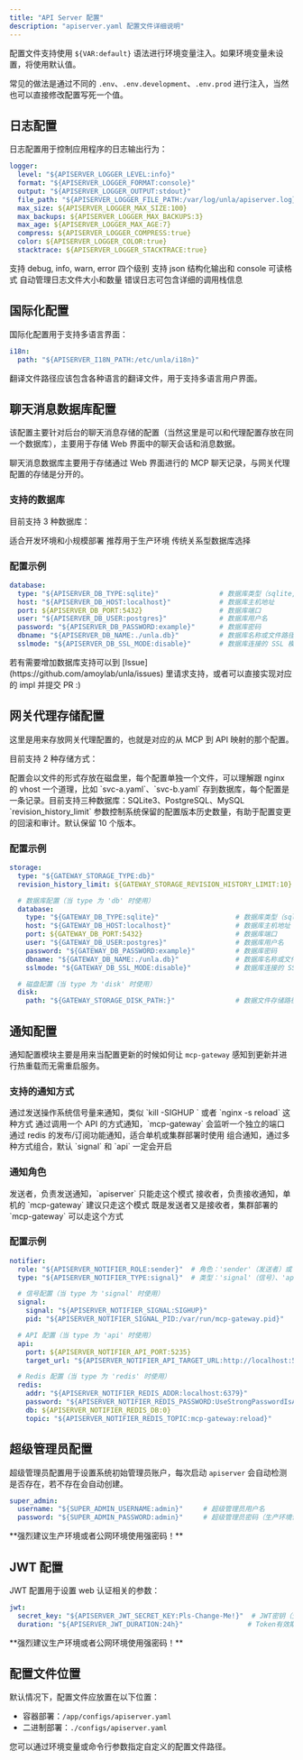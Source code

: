 ```yaml
---
title: "API Server 配置"
description: "apiserver.yaml 配置文件详细说明"
---
```


配置文件支持使用 `${VAR:default}` 语法进行环境变量注入。如果环境变量未设置，将使用默认值。

常见的做法是通过不同的 `.env`、`.env.development`、`.env.prod` 进行注入，当然也可以直接修改配置写死一个值。

## 日志配置

日志配置用于控制应用程序的日志输出行为：

```yaml
logger:
  level: "${APISERVER_LOGGER_LEVEL:info}"                                         # 日志级别：debug, info, warn, error
  format: "${APISERVER_LOGGER_FORMAT:console}"                                    # 日志格式：json, console
  output: "${APISERVER_LOGGER_OUTPUT:stdout}"                                     # 输出方式：stdout, file
  file_path: "${APISERVER_LOGGER_FILE_PATH:/var/log/unla/apiserver.log}"          # 日志文件路径（当 output 为 file 时）
  max_size: ${APISERVER_LOGGER_MAX_SIZE:100}                                      # 日志文件最大大小（MB）
  max_backups: ${APISERVER_LOGGER_MAX_BACKUPS:3}                                  # 保留的备份文件数量
  max_age: ${APISERVER_LOGGER_MAX_AGE:7}                                          # 备份文件保留天数
  compress: ${APISERVER_LOGGER_COMPRESS:true}                                     # 是否压缩备份文件
  color: ${APISERVER_LOGGER_COLOR:true}                                           # 控制台输出是否使用颜色
  stacktrace: ${APISERVER_LOGGER_STACKTRACE:true}                                 # 错误日志是否包含堆栈跟踪
```

<CardGroup cols={2}>
  <Card title="日志级别" icon="chart-line">
    支持 debug, info, warn, error 四个级别
  </Card>
  <Card title="输出格式" icon="file-text">
    支持 json 结构化输出和 console 可读格式
  </Card>
  <Card title="文件轮转" icon="refresh">
    自动管理日志文件大小和数量
  </Card>
  <Card title="堆栈跟踪" icon="bug">
    错误日志可包含详细的调用栈信息
  </Card>
</CardGroup>

## 国际化配置

国际化配置用于支持多语言界面：

```yaml
i18n:
  path: "${APISERVER_I18N_PATH:/etc/unla/i18n}"                                   # 翻译文件路径
```

<Note>
翻译文件路径应该包含各种语言的翻译文件，用于支持多语言用户界面。
</Note>

## 聊天消息数据库配置

该配置主要针对后台的聊天消息存储的配置（当然这里是可以和代理配置存放在同一个数据库），主要用于存储 Web 界面中的聊天会话和消息数据。

<Note>
聊天消息数据库主要用于存储通过 Web 界面进行的 MCP 聊天记录，与网关代理配置的存储是分开的。
</Note>

### 支持的数据库

目前支持 3 种数据库：

<CardGroup cols={3}>
  <Card title="SQLite3" icon="database">
    适合开发环境和小规模部署
  </Card>
  <Card title="PostgreSQL" icon="elephant">
    推荐用于生产环境
  </Card>
  <Card title="MySQL" icon="mysql">
    传统关系型数据库选择
  </Card>
</CardGroup>

### 配置示例

```yaml
database:
  type: "${APISERVER_DB_TYPE:sqlite}"               # 数据库类型（sqlite,postgres, mysql）
  host: "${APISERVER_DB_HOST:localhost}"            # 数据库主机地址
  port: ${APISERVER_DB_PORT:5432}                   # 数据库端口
  user: "${APISERVER_DB_USER:postgres}"             # 数据库用户名
  password: "${APISERVER_DB_PASSWORD:example}"      # 数据库密码
  dbname: "${APISERVER_DB_NAME:./unla.db}"          # 数据库名称或文件路径
  sslmode: "${APISERVER_DB_SSL_MODE:disable}"       # 数据库连接的 SSL 模式
```

<Tip>
若有需要增加数据库支持可以到 [Issue](https://github.com/amoylab/unla/issues) 里请求支持，或者可以直接实现对应的 impl 并提交 PR :)
</Tip>

## 网关代理存储配置

这里是用来存放网关代理配置的，也就是对应的从 MCP 到 API 映射的那个配置。

目前支持 2 种存储方式：

<AccordionGroup>
  <Accordion icon="folder" title="disk 存储">
    配置会以文件的形式存放在磁盘里，每个配置单独一个文件，可以理解跟 nginx 的 vhost 一个道理，比如 `svc-a.yaml`、`svc-b.yaml`
  </Accordion>
  <Accordion icon="database" title="db 存储">
    存到数据库，每个配置是一条记录。目前支持三种数据库：SQLite3、PostgreSQL、MySQL
  </Accordion>
</AccordionGroup>

<Note>
`revision_history_limit` 参数控制系统保留的配置版本历史数量，有助于配置变更的回滚和审计。默认保留 10 个版本。
</Note>

### 配置示例

```yaml
storage:
  type: "${GATEWAY_STORAGE_TYPE:db}"                                      # 存储类型：db, disk
  revision_history_limit: ${GATEWAY_STORAGE_REVISION_HISTORY_LIMIT:10}    # 保留的版本历史数量

  # 数据库配置（当 type 为 'db' 时使用）
  database:
    type: "${GATEWAY_DB_TYPE:sqlite}"                   # 数据库类型（sqlite,postgres, mysql）
    host: "${GATEWAY_DB_HOST:localhost}"                # 数据库主机地址
    port: ${GATEWAY_DB_PORT:5432}                       # 数据库端口
    user: "${GATEWAY_DB_USER:postgres}"                 # 数据库用户名
    password: "${GATEWAY_DB_PASSWORD:example}"          # 数据库密码
    dbname: "${GATEWAY_DB_NAME:./unla.db}"              # 数据库名称或文件路径
    sslmode: "${GATEWAY_DB_SSL_MODE:disable}"           # 数据库连接的 SSL 模式

  # 磁盘配置（当 type 为 'disk' 时使用）
  disk:
    path: "${GATEWAY_STORAGE_DISK_PATH:}"               # 数据文件存储路径
```

## 通知配置

通知配置模块主要是用来当配置更新的时候如何让 `mcp-gateway` 感知到更新并进行热重载而无需重启服务。

### 支持的通知方式

<CardGroup cols={2}>
  <Card title="signal" icon="bell">
    通过发送操作系统信号量来通知，类似 `kill -SIGHUP <pid>` 或者 `nginx -s reload` 这种方式
  </Card>
  <Card title="api" icon="api">
    通过调用一个 API 的方式通知，`mcp-gateway` 会监听一个独立的端口
  </Card>
  <Card title="redis" icon="database">
    通过 redis 的发布/订阅功能通知，适合单机或集群部署时使用
  </Card>
  <Card title="composite" icon="puzzle-piece">
    组合通知，通过多种方式组合，默认 `signal` 和 `api` 一定会开启
  </Card>
</CardGroup>

### 通知角色

<Steps>
  <Step title="sender">
    发送者，负责发送通知，`apiserver` 只能走这个模式
  </Step>
  <Step title="receiver">
    接收者，负责接收通知，单机的 `mcp-gateway` 建议只走这个模式
  </Step>
  <Step title="both">
    既是发送者又是接收者，集群部署的 `mcp-gateway` 可以走这个方式
  </Step>
</Steps>

### 配置示例

```yaml
notifier:
  role: "${APISERVER_NOTIFIER_ROLE:sender}"  # 角色：'sender'（发送者）或 'receiver'（接收者）
  type: "${APISERVER_NOTIFIER_TYPE:signal}"  # 类型：'signal'（信号）、'api'、'redis' 或 'composite'（组合）

  # 信号配置（当 type 为 'signal' 时使用）
  signal:
    signal: "${APISERVER_NOTIFIER_SIGNAL:SIGHUP}"                       # 要发送的信号
    pid: "${APISERVER_NOTIFIER_SIGNAL_PID:/var/run/mcp-gateway.pid}"    # PID 文件路径

  # API 配置（当 type 为 'api' 时使用）
  api:
    port: ${APISERVER_NOTIFIER_API_PORT:5235}                                           # API 端口
    target_url: "${APISERVER_NOTIFIER_API_TARGET_URL:http://localhost:5235/_reload}"    # 重载端点

  # Redis 配置（当 type 为 'redis' 时使用）
  redis:
    addr: "${APISERVER_NOTIFIER_REDIS_ADDR:localhost:6379}"                             # Redis 地址
    password: "${APISERVER_NOTIFIER_REDIS_PASSWORD:UseStrongPasswordIsAGoodPractice}"   # Redis 密码
    db: ${APISERVER_NOTIFIER_REDIS_DB:0}                                                # Redis 数据库编号
    topic: "${APISERVER_NOTIFIER_REDIS_TOPIC:mcp-gateway:reload}"                       # Redis 发布/订阅主题
```


## 超级管理员配置

超级管理员配置用于设置系统初始管理员账户，每次启动 `apiserver` 会自动检测是否存在，若不存在会自动创建。

```yaml
super_admin:
  username: "${SUPER_ADMIN_USERNAME:admin}"     # 超级管理员用户名
  password: "${SUPER_ADMIN_PASSWORD:admin}"     # 超级管理员密码（生产环境请修改）
```

<Warning>
**强烈建议生产环境或者公网环境使用强密码！**
</Warning>

## JWT 配置

JWT 配置用于设置 web 认证相关的参数：

```yaml
jwt:
  secret_key: "${APISERVER_JWT_SECRET_KEY:Pls-Change-Me!}"  # JWT密钥（生产环境请修改）
  duration: "${APISERVER_JWT_DURATION:24h}"                # Token有效期
```

<Warning>
**强烈建议生产环境或者公网环境使用强密码！**
</Warning>

## 配置文件位置

默认情况下，配置文件应放置在以下位置：

- 容器部署：`/app/configs/apiserver.yaml`
- 二进制部署：`./configs/apiserver.yaml`

您可以通过环境变量或命令行参数指定自定义的配置文件路径。